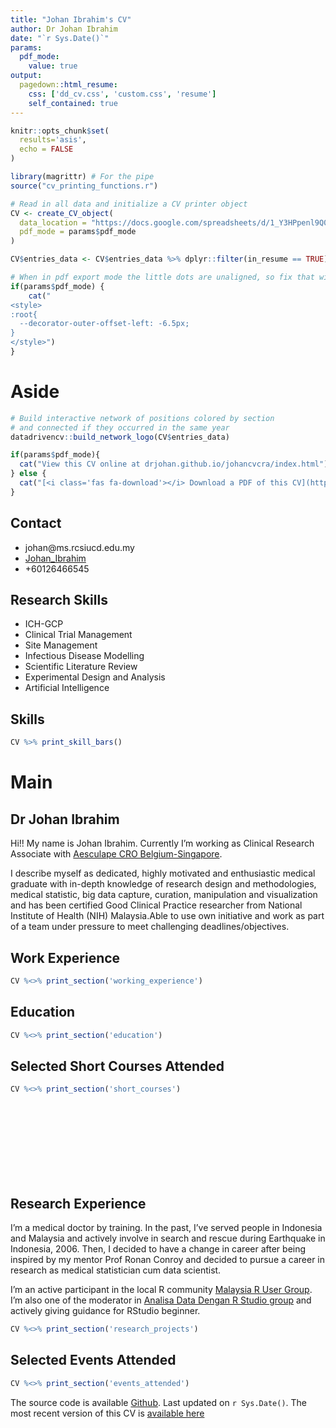```yaml
---
title: "Johan Ibrahim's CV"
author: Dr Johan Ibrahim
date: "`r Sys.Date()`"
params:
  pdf_mode:
    value: true
output:
  pagedown::html_resume:
    css: ['dd_cv.css', 'custom.css', 'resume']
    self_contained: true
---
```

<!-- inicio academic icons -->
<link rel="stylesheet" href="https://cdn.jsdelivr.net/gh/jpswalsh/academicons@1/css/academicons.min.css">

<!-- final academic icons -->
 
<!-- start font awesome -->
<script src="https://kit.fontawesome.com/e82584e357.js" crossorigin="anonymous"></script>

 
<!-- final font awesome -->

```r
knitr::opts_chunk$set(
  results='asis', 
  echo = FALSE
)

library(magrittr) # For the pipe
source("cv_printing_functions.r")

# Read in all data and initialize a CV printer object
CV <- create_CV_object(
  data_location = "https://docs.google.com/spreadsheets/d/1_Y3HPpenl9Q0rovGZUmto6kxSCrtv8BsTGSfdk-xdXk/edit?usp=sharing",  
  pdf_mode = params$pdf_mode
)

CV$entries_data <- CV$entries_data %>% dplyr::filter(in_resume == TRUE)

```


```r
# When in pdf export mode the little dots are unaligned, so fix that with some conditional CSS.
if(params$pdf_mode) {
    cat("
<style>
:root{
  --decorator-outer-offset-left: -6.5px;
}
</style>")
}
```


Aside
=================================================================================

```r
# Build interactive network of positions colored by section
# and connected if they occurred in the same year
datadrivencv::build_network_logo(CV$entries_data)
```


```r
if(params$pdf_mode){
  cat("View this CV online at drjohan.github.io/johancvcra/index.html")
} else {
  cat("[<i class='fas fa-download'></i> Download a PDF of this CV](https://github.com/DrJohan/johancvcra/raw/main/drjohan_cv.pdf).")
}
```

Contact {#contact}
--------------------------------------------------------------------------------
- <i class="fa fa-envelope"></i> johan@ms.rcsiucd.edu.my
- <i class="fab fa-linkedin-in"></i>  [Johan_Ibrahim](http://linkedin.com/in/johan_ibrahim)
- <i class="fa-brands fa-whatsapp"></i> +60126466545

Research Skills {#skills}
---------------------------------------------------------------------------------

- ICH-GCP
- Clinical Trial Management
- Site Management
- Infectious Disease Modelling
- Scientific Literature Review
- Experimental Design and Analysis
- Artificial Intelligence

Skills {#skills}
--------------------------------------------------------------------------------

```r
CV %>% print_skill_bars()
```


Main
================================================================================

Dr Johan Ibrahim {#title}
--------------------------------------------------------------------------------

Hi!! My name is Johan Ibrahim. Currently I'm working as Clinical Research Associate with [Aesculape CRO Belgium-Singapore](https://www.aesculape.com). 


I describe myself as dedicated, highly motivated and enthusiastic medical graduate with in-depth knowledge of research design and methodologies, medical statistic, big data capture, curation, manipulation and visualization and has been certified Good Clinical Practice researcher from National Institute of Health (NIH) Malaysia.Able to use own initiative and work as part of a team under pressure to meet challenging deadlines/objectives. 

Work Experience {data-icon=suitcase}
--------------------------------------------------------------------------------
::: aside

:::

```r
CV %<>% print_section('working_experience')
```

Education {data-icon=graduation-cap data-concise=true}
--------------------------------------------------------------------------------

```r
CV %<>% print_section('education')
```


Selected Short Courses Attended {data-icon=book} 
--------------------------------------------------------------------------------

```r
CV %<>% print_section('short_courses')
```
<br>
<br>
<br>
<br>
<br>
<br>
<br>


Research Experience {data-icon=laptop}
--------------------------------------------------------------------------------
::: aside
I'm a medical doctor by training. In the past, I've served people in Indonesia and Malaysia and actively involve in search and rescue during Earthquake in Indonesia, 2006. Then, I decided to have a change in career after being inspired by my mentor Prof Ronan Conroy and decided to pursue a career in research as medical statistician cum data scientist. 

I'm an active participant in the local R community [Malaysia R User Group](https://www.meetup.com/MY-RUserGroup/). I'm also one of the moderator in [Analisa Data Dengan R Studio group](https://www.facebook.com/groups/R4data) and actively giving guidance for RStudio beginner.

:::





```r
CV %<>% print_section('research_projects')
```


Selected Events Attended {data-icon=calendar-check}
--------------------------------------------------------------------------------

```r
CV %<>% print_section('events_attended')
```


<!-- Selected Data Science Writing {data-icon=chart-line} -->
<!-- -------------------------------------------------------------------------------- -->

::: aside

The source code is available <i class="fa fa-github"></i> [Github](https://github.com/DrJohan/johancvcra).
Last updated on `r Sys.Date()`. The most recent version of this CV is [available here](drjohan.github.io/johancvcra/index.html)

:::


